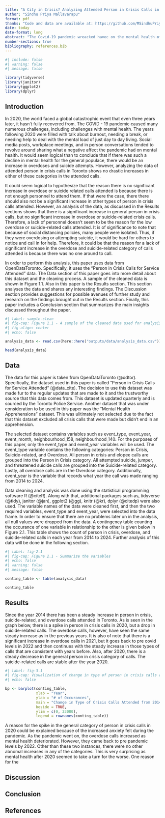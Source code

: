 ```yaml
---
title: "A City in Crisis? Analyzing Attended Person in Crisis Calls in Toronto From 2014 to 2024"
author: "Sindhu Priya Mallavarapu"
format: pdf
thanks: "Code and data are available at: https://github.com/MSindhuPriya/pic_calls"
date: today
date-format: long
abstract: "The Covid-19 pandemic wreacked havoc on the mental health of many across the world. This paper uses a dataset about the types of person in crisis calls that were attended between 2014 and 2024 taken from OpenDataToronto to analyze the effects of the pandemic on the type of attended person in crisis calls. This dataset is analyzed to show that despite the decreasing quality of mental health, there has been no significant increase in overdoses or suicide related crisis calls attended post-pandemic. Though some reasons for this have been suggested in the paper, further study is required to understand this phenomenon."
number-sections: true
bibliography: references.bib
---
```


```r
#| include: false
#| warning: false
#| message: false

library(tidyverse)
library(janitor)
library(ggplot2)
library(dplyr)
```


## Introduction

In 2020, the world faced a global catastrophic event that even three years later, it hasn't fully recovered from. The COVID - 19 pandemic caused many numerous challenges, including challenges with mental health. The years following 2020 were filled with talk about burnout, needing a break, or needing help to deal with the mental load of just day to day living. Social media posts, workplace meetings, and in person conversations tended to revolve around sharing what a negative affect the pandemic had on mental health. It would seem logical than to conclude that if there was such a decline in mental health for the general populace, there would be an increase in overdoses and suicide attempts. However, analyzing the data of attended person in crisis calls in Toronto shows no drastic increases in either of these categories in the attended calls. 

It could seem logical to hypothesize that the reason there is no significant increase in overdose or suicide related calls attended is because there is not enough personnel to attend them. If that were the case, there there should also not be a significant increase in other types of person in crisis calls attended. However, an analysis of the data, as discussed in the Results sections shows that there is a significant increase in general person in crisis calls, but no significant increase in overdose or suicide-related crisis calls. Therefore, a lack of personnel doesn't seem to be the reason for the low overdose or suicide-related calls attended. It is of significance to note that because of social distancing policies, many people were isolated. Thus, if they were overdosing or attempting suicide, it would be hard for others to notice and call in for help. Therefore, it could be that the reason for a lack of significant increase in the overdose and suicide-related category of calls attended is because there was no one around to call. 

In order to perform this analysis, this paper uses data from OpenDataToronto. Specifically, it uses the "Person in Crisis Calls for Service Attended" data. The Data section of this paper goes into more detail about this dataset and the cleaning process. A sample of the cleaned data is shown in Figure 1.1. Also in this paper is the Results section. This section analyses the data and shares any interesting findings. The Discussion section provides suggestions for possible avenues of further study and research on the findings brought out in the Results section. Finally, this paper includes a Conclusion section that summarizes the main insights discussed throughout the paper. 

```r
#| label: sample-clean
#| fig-cap: Figure 1.1 - A sample of the cleaned data used for analysis
#| fig-align: center
#| echo: false

analysis_data <- read.csv(here::here("outputs/data/analysis_data.csv"))

head(analysis_data)
```

## Data {#data-sec}

The data for this paper is taken from OpenDataToronto (@odtor). Specifically, the dataset used in this paper is called "Person in Crisis Calls for Service Attended" (@data_cite). The decision to use this dataset was made fur to the regular updates that are made to it and the trustworthy source that this data comes from. This dataset is updated quarterly and is sourced by the Toronto Police Service. Another dataset that was under consideration to be used in this paper was the "Mental Health Apprehensions" dataset. This was ulitimately not selected due to the fact that this dataset excluded all crisis calls that were made but didn't end in an apprehension.

The selected dataset contains variables such as event_type, event_year, event_month, neighbourhood_158, neighbourhood_140. For the purposes of this paper, only the event_type and event_year variables will be used. The event_type variable contains the following categories: Person in Crisis, Suicide-related, and Overdose. All person in crisis and elopee calls are grouped into the Person in Crisis category. All attempted suicide, jumper, and threatened suicide calls are grouped into the Suicide-related category. Lastly, all overdose calls are in the Overdose category. Additionally, event_year is the variable that records what year the call was made ranging from 2014 to 2024. 

Data cleaning and analysis was done using the statistical programming software R (@citeR). Along with that, additional packages such as, tidyverse (@tidy), janitor (@jan), ggplot2 (@gg), knitr (@kr), dplyr (@citedp) were also used. The variable names of the data were cleaned first, and then the two required variables, event_type and event_year, were selected into the data frame. In order to ensure that there are no problems later on in the analysis, all null values were dropped from the data. A contingency table counting the occurance of one variable in relationship to the other is given below in Figure 2.1. This table shows the count of person in crisis, overdose, and suicide-related calls in each year from 2014 to 2024. Further analysis of this data will be done in the following section. 

```r
#| label: fig-2.1
#| fig-cap: Figure 2.1 - Summarize the variables
#| echo: false
#| warning: false
#| message: false

conting_table <- table(analysis_data)

conting_table

```

## Results

Since the year 2014 there has been a steady increase in person in crisis, suicide-related, and overdose calls attended in Toronto. As is seen in the graph below, there is a spike in person in crisis calls in 2020, but a drop in suicide-related calls. The overdose calls, however, have seen the same steady increase as in the previous years. It is also of note that there is a significant increase in overdose calls in 2021, but it goes back to pre covid levels in 2022 and then continues with the steady increase in those types of calls that are consistent with years before. Also, after 2020, there is a steady decrease in the general person in crisis category of calls. The suicide-related calls are stable after the year 2020. 

```r
#| label: fig-3.1
#| fig-cap: Visualization of change in type of person in crisis calls attended over time.  
#| echo: false

bp <- barplot(conting_table,
              xlab = "Year",
              ylab = "# of Occurances",
              main = "Change in Type of Crisis Calls Attended from 2014 to 2024",
              beside = TRUE,
              ylim = c(0, 23000),
              legend = rownames(conting_table))

```

\newpage
A reason for the spike in the general category of person in crisis calls in 2020 could be explained because of the increased anxiety felt during the pandemic. As the pandemic went on, the overdose calls increased as mental health deteriorated. However, they came back to pre pandemic levels by 2022. Other than these two instances, there were no other abnomal increases in any of the categories. This is very surprising as mental health after 2020 seemed to take a turn for the worse. One reason for the 


## Discussion

## Conclusion

\newpage

## References